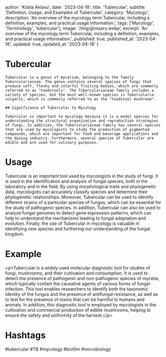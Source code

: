 
  author: 'Kobla Aklasu',
  date: '2023-04-18',
  title: 'Tubercular',
  subtitle: 'Definition, Usage, and Examples of Tubercular',
  category: 'Mycology',
  description: 'An overview of the mycology term Tubercular, including a definition, examples, and practical usage information.',
  tags: ['Mycology', 'Terminology', 'tubercular'],
  image: '/img/glossary.webp',
  excerpt: 'An overview of the mycology term Tubercular, including a definition, examples, and practical usage information.',
  published: true,
  published_at: '2023-04-18',
  updated: true,
  updated_at: '2023-04-18'
}




# Tubercular
    
    Tubercular is a genus of mycelium, belonging to the family Tuberculariaceae. The genus contains several species of fungi that produce soft, fleshy and colorful fruiting bodies, which are commonly referred to as "toadstools". The Tuberculariaceae family includes a variety of species, but the most well-known species is Tubercularia vulgaris, which is commonly referred to as the "toadstool mushroom".
    
    ## Significance of Tubercular to Mycology
    
    Tubercular is important to mycology because it is a model species for understanding the structural organization and reproduction strategies of fungi. In addition, the Tuberculariaceae family has several species that are used by mycologists to study the production of pigmented compounds, which are important for food and beverage applications and the dyeing industry. Furthermore, several species of Tubercular are edible and are used for culinary purposes.

# Usage

Tubercular is an important tool used by mycologists in the study of fungi. It is used in the identification and analysis of fungal species, both in the laboratory and in the field. By using morphological traits and phylogenetic data, mycologists can accurately classify species and determine their phylogenetic relationships. Moreover, Tubercular can be used to identify different strains of a particular species of fungus, which can be essential for the study of pathogenic species. In addition, Tubercular can also be used to analyze fungal genomes to detect gene expression patterns, which can help to understand the mechanisms leading to fungal adaptation and evolution. Finally, the use of Tubercular in mycology is valuable in identifying new species and furthering our understanding of the fungal kingdom.

# Example

&lt;p&gt;Tubercular is a widely used molecular diagnostic tool for studies of fungi, mushrooms, and their cultivation and consumption. It is used to detect the presence of pathogenic and non-pathogenic species of mycelia, which typically contain the causative agents of various forms of fungal infection. This tool enables researchers to identify both the taxonomic identity of the fungus and the presence of antifungal resistance, as well as to test for the presence of toxins that can be harmful to humans and animals. In addition, this diagnostic tool is employed by mycologists in the cultivation and commercial production of edible mushrooms, helping to ensure the safety and uniformity of the harvest.&lt;/p&gt;

# Hashtags

#tubercular #TB #mycology #biofilm #microbiology

